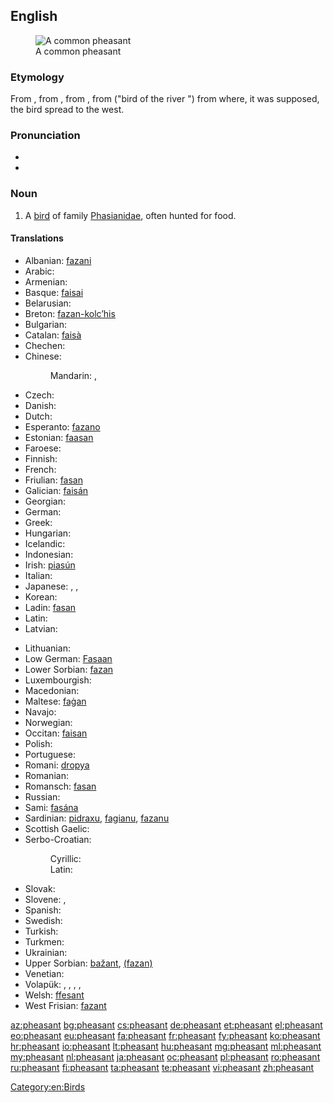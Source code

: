 {{wikipedia}}
==English==
[[Image:Common Pheasant (Hybride).jpg|thumb|A common pheasant]]

===Etymology===
From {{etyl|enm}} {{term|fesant|lang=enm}}, from {{etyl|fro}} {{term|fesan|lang=fro}}, from {{etyl|la}} {{term|phasianus|phāsiānus|lang=la}}, from {{etyl|grc}} {{term|φασιανός|lang=grc|sc=Grek|tr=phasianos}} ("bird of the river {{term|Φᾶσις|lang=grc|sc=Grek|tr=Phȃsis}}") from where, it was supposed, the bird spread to the west.

===Pronunciation===
* {{IPA|/ˈfɛzənt/}}
* {{audio|en-us-pheasant.ogg|Audio (US)}}

===Noun===
{{en-noun}}

# A [[bird]] of family [[Phasianidae]], often hunted for food.

====Translations====
{{trans-top|bird of family Phasianidae, often hunted for food}}
* Albanian: [[fazani]]
* Arabic: {{t-|ar|تدرج|m|tr=tadruj|sc=Arab}}
* Armenian: {{t-|hy|փասիան|tr=p'asian}}
* Basque: [[faisai]]
* Belarusian: {{t-|be|фазан|m|tr=fazán}}
* Breton: [[fazan-kolc’his]]
* Bulgarian: {{t+|bg|фазан|m|tr=fazan}}
* Catalan: [[faisà]]
* Chechen: {{tø|ce|аккха нIаьна}}
* Chinese:
*: Mandarin: {{t-|cmn|野雞|sc=Hani}}, {{t-|cmn|野鸡|tr=yějī|sc=Hani}}
* Czech: {{t+|cs|bažant|m}}
* Danish: {{t-|da|fasan}}
* Dutch: {{t+|nl|fazant|m}}
* Esperanto: [[fazano]]
* Estonian: [[faasan]]
* Faroese: {{t-|fo|fasánur}}
* Finnish: {{t+|fi|fasaani}}
* French: {{t+|fr|faisan|m}}
* Friulian: [[fasan]]
* Galician: [[faisán]]
* Georgian: {{t-|ka|ხოხობი|tr=xoxobi|sc=Geor}}
* German: {{t+|de|Fasan|m}}
* Greek: {{t-|el|φασιανόs||tr=phasianós}}
* Hungarian: {{t+|hu|fácán}}
* Icelandic: {{t-|is|fashani}}
* Indonesian: {{t+|id|pegar}}
* Irish: [[piasún]]
* Italian: {{t+|it|fagiano|m}}
* Japanese: {{t-|ja|キジ|tr=kiji|sc=Jpan}}, {{t+|ja|雉|tr=きじ, kiji|sc=Jpan}}, {{t-|ja|雉子|tr=きじ, kiji|sc=Jpan}}
* Korean: {{t-|ko|꿩|tr=kkwong|sc=Kore}}
* Ladin: [[fasan]]
* Latin: {{t+|la|phasianus|m|alt=phāsiānus}}
* Latvian: {{t-|lv|fazāns|m}}
{{trans-mid}}
* Lithuanian: {{t+|lt|fazanas|m|xs=Lithuanian}}
* Low German: [[Fasaan]] {{m}}
* Lower Sorbian: [[fazan]]
* Luxembourgish: {{t-|lb|Fasan|m}}
* Macedonian: {{t-|mk|фазан|m|tr=fázan}}
* Maltese: [[faġan]]
* Navajo: {{tø|nv|zéédzísgaii}}
* Norwegian: {{t-|no|fasan|m}}
* Occitan: [[faisan]]
* Polish: {{t+|pl|bażant}}
* Portuguese: {{t+|pt|faisão|m}}
* Romani: [[dropya]] {{f}}
* Romanian: {{t+|ro|fazan}}
* Romansch: [[fasan]]
* Russian: {{t+|ru|фазан|m|tr=fazán}}
* Sami: [[fasána]]
* Sardinian: [[pidraxu]], [[fagianu]], [[fazanu]]
* Scottish Gaelic: {{t-|gd|easag|f}}
* Serbo-Croatian:
*: Cyrillic: {{t-|sh|фазан|m}}
*: Latin: {{t-|sh|fazan|m}}
* Slovak: {{t-|sk|bažant|m}}
* Slovene: {{t+|sl|fazan|m}}, {{t-|sl|fazanka|f}}
* Spanish: {{t+|es|faisán|m}}
* Swedish: {{t+|sv|fasan}}
* Turkish: {{t+|tr|sülün}}
* Turkmen: {{t-|tk|sülgün}}
* Ukrainian: {{t-|uk|фазан|m|tr=fazán}}
* Upper Sorbian: [[bažant]], [[(fazan)]]
* Venetian: {{tø|vec|fajàn|f}}
* Volapük: {{qualifier|male or female}} {{t+|vo|fasan}}, {{qualifier|male}} {{t+|vo|hifasan}}, {{qualifier|female}} {{t+|vo|jifasan}}, {{qualifier|offspring, young}} {{t-|vo|fasanül}}, {{qualifier|older word, obsolete}} {{t-|vo|fasit}}
* Welsh: [[ffesant]]
* West Frisian: [[fazant]]
{{trans-bottom}}

[[Category:en:Birds]]

[[az:pheasant]]
[[bg:pheasant]]
[[cs:pheasant]]
[[de:pheasant]]
[[et:pheasant]]
[[el:pheasant]]
[[eo:pheasant]]
[[eu:pheasant]]
[[fa:pheasant]]
[[fr:pheasant]]
[[fy:pheasant]]
[[ko:pheasant]]
[[hr:pheasant]]
[[io:pheasant]]
[[lt:pheasant]]
[[hu:pheasant]]
[[mg:pheasant]]
[[ml:pheasant]]
[[my:pheasant]]
[[nl:pheasant]]
[[ja:pheasant]]
[[oc:pheasant]]
[[pl:pheasant]]
[[ro:pheasant]]
[[ru:pheasant]]
[[fi:pheasant]]
[[ta:pheasant]]
[[te:pheasant]]
[[vi:pheasant]]
[[zh:pheasant]]
